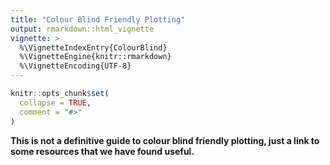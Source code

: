 ```yaml
---
title: "Colour Blind Friendly Plotting"
output: rmarkdown::html_vignette
vignette: >
  %\VignetteIndexEntry{ColourBlind}
  %\VignetteEngine{knitr::rmarkdown}
  %\VignetteEncoding{UTF-8}
---
```


```r
knitr::opts_chunk$set(
  collapse = TRUE,
  comment = "#>"
)
```

**This is not a definitive guide to colour blind friendly plotting, just a link to some resources that we have found useful.**
